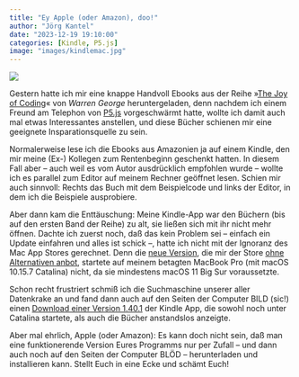 ```yaml
---
title: "Ey Apple (oder Amazon), doo!"
author: "Jörg Kantel"
date: "2023-12-19 19:10:00"
categories: [Kindle, P5.js]
image: "images/kindlemac.jpg"
---
```


[![](images/kindlemac-b.jpg)](https://www.flickr.com/photos/schockwellenreiter/53407396632/)

Gestern hatte ich mir eine knappe Handvoll Ebooks aus der Reihe »[The Joy of Coding](https://www.amazon.de/gp/product/B0BZD83Q78?ref_=dbs_p_pwh_rwt_anx_b_lnk&storeType=ebooks)« von *Warren George* heruntergeladen, denn nachdem ich einem Freund am Telephon von [P5.js](http://cognitiones.kantel-chaos-team.de/programmierung/creativecoding/processing/p5js.html) vorgeschwärmt hatte, wollte ich damit auch mal etwas Interessantes anstellen, und diese Bücher schienen mir eine geeignete Insparationsquelle zu sein.

Normalerweise lese ich die Ebooks aus Amazonien ja auf einem Kindle, den mir meine (Ex-) Kollegen zum Rentenbeginn geschenkt hatten. In diesem Fall aber -- auch weil es vom Autor ausdrücklich empfohlen wurde -- wollte ich es parallel zum Editor auf meinem Rechner geöffnet lesen. Schien mir auch sinnvoll: Rechts das Buch mit dem Beispielcode und links der Editor, in dem ich die Beispiele ausprobiere.

Aber dann kam die Enttäuschung: Meine Kindle-App war den Büchern (bis auf den ersten Band der Reihe) zu alt, sie ließen sich mit ihr nicht mehr öffnen. Dachte ich zuerst noch, daß das kein Problem sei -- einfach ein Update einfahren und alles ist schick --, hatte ich nicht mit der Ignoranz des Mac App Stores gerechnet. Denn die [neue Version](https://www.heise.de/news/Amazon-Neue-Kindle-App-fuer-den-Mac-Classic-Version-wird-eingestellt-9353001.html), die mir der Store [ohne Alternativen anbot](https://apps.apple.com/de/app/kindle/id302584613), startete auf meinem betagten MacBook Pro (mit macOS 10.15.7 Catalina) nicht, da sie mindestens macOS&nbsp;11 Big Sur voraussetzte.

Schon recht frustriert schmiß ich die Suchmaschine unserer aller Datenkrake an und fand dann auch auf den Seiten der Computer BILD (sic!) einen [Download einer Version 1.40.1](https://www.computerbild.de/download/Kindle-fuer-macOS-Mac-6557403.html) der Kindle App, die sowohl noch unter Catalina startete, als auch die Bücher anstandslos anzeigte.

Aber mal ehrlich, Apple (oder Amazon): Es kann doch nicht sein, daß man eine funktionerende Version Eures Programms nur per Zufall -- und dann auch noch auf den Seiten der Computer BLÖD -- herunterladen und installieren kann. Stellt Euch in eine Ecke und schämt Euch!